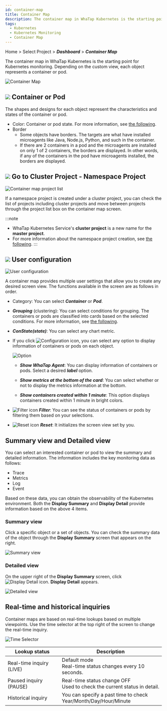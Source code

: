 ```yaml
---
id: container-map
title: Container Map
description: The container map in WhaTap Kubernetes is the starting point for Kubernetes monitoring.
tags:
  - Kubernetes
  - Kubernetes Monitoring
  - Container Map
---
```


Home > Select Project > **_Dashboard_** > **_Container Map_**

The container map in WhaTap Kubernetes is the starting point for Kubernetes monitoring. Depending on the custom view, each object represents a container or pod.

<!-- ![쿠버네티스 컨테이너 맵](https://img.whatap.io/media/images/whatap_kubernetes_container_map_intro.png)-->

![Container Map](/img/kube-container-map-01.png)

## ![](/img/number-01.png) Container or Pod

The shapes and designs for each object represent the characteristics and states of the container or pod.

-   Color: Container or pod state. For more information, see [the following](container-status).
-   Border
    -   Some objects have borders. The targets are what have installed microagents like Java, Node.js, Python, and such in the container. 
    -   If there are 2 containers in a pod and the microagents are installed on only 1 of 2 containers, the borders are displayed. In other words, if any of the containers in the pod have microagents installed, the borders are displayed.

## ![](/img/number-02.png) Go to Cluster Project - Namespace Project

![Container map project list](https://img.whatap.io/media/images/whatap_kubernetes_container_map_namespace_project_list.png)

If a namespace project is created under a cluster project, you can check the list of projects including cluster projects and move between projects through the project list box on the container map screen.

:::note

-   WhaTap Kubernetes Service's **cluster project** is a new name for the **master project**.
-   For more information about the namespace project creation, see [the following](namespace).
    :::

## ![](/img/number-03.png) User configuration

![User configuration](/img/container-map-custom-view.png)

A container map provides multiple user settings that allow you to create any desired screen view. The functions available in the screen are as follows in order.

-   Category: You can select **_Container_** or **_Pod_**.

-   **_Grouping_** (clustering): You can select conditions for grouping. The containers or pods are classified into cards based on the selected conditions. For more information, see [the following](container-group).

-   **_ConState(state)_**: You can select any chart metric.

-   If you click ![Configuration icon](/img/ico-setting.svg), you can select any option to display information of containers or pods on each object.

    ![Option](/img/k8s-container-map-setting.png)

    -   **_Show WhaTap Agent_**: You can display information of containers or pods. Select a desired **_label_** option.

    -   **_Show metrics at the bottom of the card_**: You can select whether or not to display the metrics information at the bottom.

    -   **_Show containers created within 1 minute_**: This option displays containers created within 1 minute in bright colors.

-   ![Filter icon](/img/ico-filter.svg) **_Filter_**: You can see the status of containers or pods by filtering them based on your selections.

-   ![Reset icon](/img/ico-reset.svg) **_Reset_**: It initializes the screen view set by you.

## Summary view and Detailed view

You can select an interested container or pod to view the summary and detailed information. The information includes the key monitoring data as follows:

-   Trace
-   Metrics
-   Log
-   Event

Based on these data, you can obtain the observability of the Kubernetes environment. Both the **Display Summary** and **Display Detail** provide information based on the above 4 items.

### Summary view

Click a specific object or a set of objects. You can check the summary data of the object through the **Display Summary** screen that appears on the right.

![Summary view](https://img.whatap.io/media/images/whatap_kubernetes_container_map_right_summary.png)

### Detailed view

On the upper right of the **Display Summary** screen, click ![Display Detail icon](/img/ico-detail-mode.svg). **Display Detail** appears.

![Detailed view](/img/container-map-detail-mode.png)

## Real-time and historical inquiries

Container maps are based on real-time lookups based on multiple viewpoints. Use the time selector at the top right of the screen to change the real-time inquiry.

![Time Selector](/img/kubernetes-time-seletor.png)

| Lookup status            | Description                                                                 |
| ------------------------ | --------------------------------------------------------------------------- |
| Real-time inquiry (LIVE) | Default mode<br/>Real-time status changes every 10 seconds.                 |
| Paused inquiry (PAUSE)   | Real-time status change OFF<br/>Used to check the current status in detail. |
| Historical inquiry       | You can specify a past time to check<br/>Year/Month/Day/Hour/Minute         |
